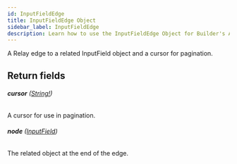 ```yaml
---
id: InputFieldEdge
title: InputFieldEdge Object
sidebar_label: InputFieldEdge
description: Learn how to use the InputFieldEdge Object for Builder's API.
---
```


A Relay edge to a related InputField object and a cursor for pagination.

## Return fields

###### <b>cursor</b> ([String!](/docs/composer/builder/api/schema/scalar/String.mdx))

A cursor for use in pagination.

###### <b>node</b> ([InputField](/docs/composer/builder/api/schema/object/InputField.mdx))

The related object at the end of the edge.
